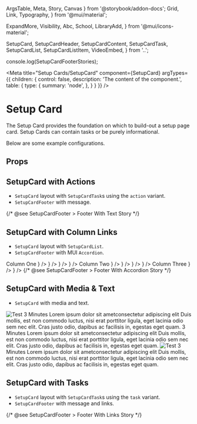   ArgsTable,
  Meta,
  Story,
  Canvas
} from '@storybook/addon-docs';
  Grid,
  Link,
  Typography,
} from '@mui/material';

  ExpandMore,
  Visibility,
  Abc,
  School,
  LibraryAdd,
} from '@mui/icons-material';

  SetupCard,
  SetupCardHeader,
  SetupCardContent,
  SetupCardTask,
  SetupCardList,
  SetupCardListItem,
  VideoEmbed,
} from '..';

console.log(SetupCardFooterStories);

<Meta 
  title="Setup Cards/SetupCard"
  component={SetupCard}
  argTypes={{
    children: {
      control: false,
      description: 'The content of the component.',
      table: {
        type: {
          summary: 'node',
        },
      }
    }
  }}
/>

# Setup Card
The Setup Card provides the foundation on which to build-out a setup page card. 
Setup Cards can contain tasks or be purely informational.

Below are some example configurations.

## Props
<ArgsTable story="." />

## SetupCard with Actions
- `SetupCard` layout with `SetupCardTask`s using the `action` variant.
- `SetupCardFooter` with message.

<Canvas>
  <Story name="Actions">
    <SetupCard>
      <SetupCardHeader {...header.args} />
      <SetupCardContent>
        <SetupCardTask {...SetupCardTaskStories.actionWithButton.args} />
        <SetupCardTask {...SetupCardTaskStories.actionWithButtonDisabled.args} />
      </SetupCardContent>
      {/* @see SetupCardFooter > Footer With Text Story */}
      <SetupCardFooterStories.FooterWithText />
    </SetupCard>
  </Story>
</Canvas>

## SetupCard with Column Links
- `SetupCard` layout with `SetupCardList`.
- `SetupCardFooter` with MUI `Accordion`.

<Canvas>
  <Story name="Column Links">
    <SetupCard>
      <SetupCardHeader {...header.args} />
      <SetupCardContent>
        <Grid container rowSpacing={3} columnSpacing={8}>
          <Grid item md={4}>
            <Typography fontWeight={600} mb={2}>Column One</Typography>
            <SetupCardList>
              <SetupCardListItem title="Testing with icon title" href="#testing-link" icon={<Visibility />} />
              <SetupCardListItem title="Testing with icon title" href="#test-two" icon={<Abc />} />
              <SetupCardListItem title="Testing with icon title" href="#test-two" icon={<LibraryAdd />} />
              <SetupCardListItem title="Testing with icon title" href="#test-two" icon={<School />} />
            </SetupCardList>
          </Grid>
          <Grid item md={4}>
            <Typography fontWeight={600} mb={2}>Column Two</Typography>
            <SetupCardList>
              <SetupCardListItem title="Testing with icon title" href="#testing-link" icon={<Visibility />} />
              <SetupCardListItem title="Testing with icon title" href="#test-two" icon={<Abc />} />
              <SetupCardListItem title="Testing with icon title" href="#test-two" icon={<LibraryAdd />} />
              <SetupCardListItem title="Testing with icon title" href="#test-two" icon={<School />} />
            </SetupCardList>
          </Grid>
          <Grid item md={4}>
            <Typography fontWeight={600} mb={2}>Column Three</Typography>
            <SetupCardList>
              <SetupCardListItem title="Testing with icon title" href="#test-two" icon={<LibraryAdd />} />
              <SetupCardListItem title="Testing with icon title" href="#test-two" icon={<School />} />
            </SetupCardList>
          </Grid>
        </Grid>
      </SetupCardContent>
      {/* @see SetupCardFooter > Footer With Accordion Story */}
      <SetupCardFooterStories.FooterWithAccordion />
    </SetupCard>
  </Story>
</Canvas>

## SetupCard with Media & Text
- `SetupCard` with media and text.

<Canvas>
  <Story name="Media & Text">
    <SetupCard>
      <SetupCardHeader {...header.args} />
      <SetupCardContent>
        <Grid container spacing={{xs: 2, sm: 4, md: 6}} alignItems="center">
          <Grid item xs={12} sm={6}>
            <img
              style={{ width: '100%', height: 'auto', borderRadius: theme.shape.borderRadius }}
              src="https://picsum.photos/684/360"
              alt="Test"
            />
          </Grid>
          <Grid item xs={12} sm={6}>
            <Typography variant="overline">3 Minutes</Typography>
            <Typography variant="h3" mb={1}>
              Lorem ipsum dolor sit ametconsectetur adipiscing elit
            </Typography>
            <Typography variant="caption">
              Duis mollis, est non commodo luctus, nisi erat porttitor
              ligula, eget lacinia odio sem nec elit. Cras justo odio,
              dapibus ac facilisis in, egestas eget quam.
            </Typography>
          </Grid>
        </Grid>
      </SetupCardContent>
    </SetupCard>
    <SetupCard>
      <SetupCardHeader {...header.args} />
      <SetupCardContent>
        <Grid container spacing={{xs: 2, sm: 4, md: 6}} alignItems="center" direction={{xs: 'column-reverse', sm: 'row'}}>
          <Grid item xs={12} sm={6}>
            <Typography variant="overline">3 Minutes</Typography>
            <Typography variant="h3" mb={1}>
              Lorem ipsum dolor sit ametconsectetur adipiscing elit
            </Typography>
            <Typography variant="caption">
              Duis mollis, est non commodo luctus, nisi erat porttitor
              ligula, eget lacinia odio sem nec elit. Cras justo odio,
              dapibus ac facilisis in, egestas eget quam.
            </Typography>
          </Grid>
          <Grid item xs={12} sm={6}>
            <img
              style={{ width: '100%', height: 'auto', borderRadius: theme.shape.borderRadius }}
              src="https://picsum.photos/684/360"
              alt="Test"
            />
          </Grid>
        </Grid>
      </SetupCardContent>
    </SetupCard>
    <SetupCard>
      <SetupCardHeader title="Example Card With Video" />
      <SetupCardContent>
        <Grid container spacing={{xs: 2, sm: 4, md: 6}} alignItems="center">
          <Grid item xs={12} sm={6}>
            <VideoEmbed src="https://www.youtube.com/embed/gF97ZyEB4gg" />
          </Grid>
          <Grid item xs={12} sm={6}>
            <Typography variant="overline">3 Minutes</Typography>
            <Typography variant="h3" mb={1}>
              Lorem ipsum dolor sit ametconsectetur adipiscing elit
            </Typography>
            <Typography variant="caption">
              Duis mollis, est non commodo luctus, nisi erat porttitor
              ligula, eget lacinia odio sem nec elit. Cras justo odio,
              dapibus ac facilisis in, egestas eget quam.
            </Typography>
          </Grid>
        </Grid>
      </SetupCardContent>
    </SetupCard>
  </Story>
</Canvas>

## SetupCard with Tasks
- `SetupCard` layout with `SetupCardTask`s using the `task` variant.
- `SetupCardFooter` with message and links.

<Canvas>
  <Story name="Tasks">
    <SetupCard>
      <SetupCardHeader {...header.args} />
      <SetupCardContent>
        <SetupCardTask {...SetupCardTaskStories.taskWithOnClick.args} />
        <SetupCardTask {...SetupCardTaskStories.taskDisabled.args} />
      </SetupCardContent>
      {/* @see SetupCardFooter > Footer With Links Story */}
      <SetupCardFooterStories.FooterWithLinks />
    </SetupCard>
  </Story>
</Canvas>